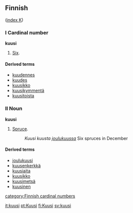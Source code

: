 ==Finnish==
([[Wiktionary:Finnish_index_k|index K]])

===I Cardinal number===
'''kuusi'''

# [[Six]].

====Derived terms====
*[[kuudennes]]
*[[kuudes]]
*[[kuusikko]]
*[[kuusikymmentä]]
*[[kuusitoista]]

===II Noun===
'''kuusi'''

# [[Spruce]].
#:''Kuusi kuusta [[joulukuu]]ssa''   Six spruces in December

====Derived terms====
*[[joulukuusi]]
*[[kuusenkerkkä]]
*[[kuusiaita]]
*[[kuusikko]]
*[[kuusimetsä]]
*[[kuusinen]]

[[category:Finnish cardinal numbers]]

[[it:kuusi]]
[[pt:Kuusi]]
[[fi:Kuusi]]
[[sv:kuusi]]